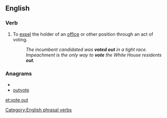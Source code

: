 ==English==

===Verb===
{{infl|en|verb|head=[[vote]] [[out]]}}

# {{transitive|or|intransitive}} To [[expel]] the holder of an [[office]] or other position through an act of voting.
#: ''The incumbent candidated was '''voted out''' in a tight race.''
#: ''Impeachment is the only way to '''vote''' the White House residents '''out'''.''

===Anagrams===
* {{alphagram|eoottuv}}
* [[outvote#English|outvote]]

[[Category:English phrasal verbs]]

[[et:vote out]]